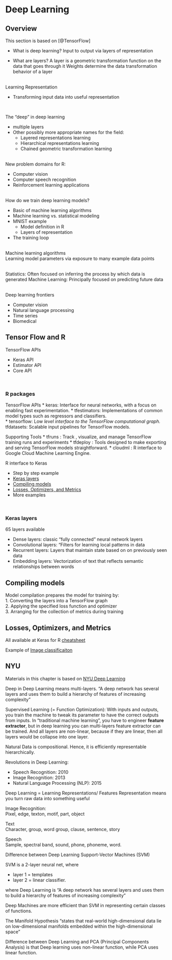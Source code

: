 # Deep Learning
## Overview

This section is based on [@TensorFlow]
 
 * What is deep learning?
Input to output via layers of representation

 * What are layers?
A layer is a geometric transformation function on the data that goes through it Weights determine the data transformation behavior of a layer  

<br>
Learning Representation  

 * Transforming input data into useful representation  
 
<br>

The "deep" in deep learning  

 * multiple layers 
 * Other possibly more appropriate names for the field:
    + Layered representations learning 
    + Hierarchical representations learning 
    + Chained geometric transformation learning  
    
<br>
New problem domains for R:  

 * Computer vision  
 * Computer speech recognition  
 * Reinforcement learning applications  
 
<br>
How do we train deep learning models?  

 * Basic of machine learning algorithms  
 * Machine learning vs. statistical modeling  
 * MNIST example  
    + Model definition in R  
    + Layers of representation  
 * The training loop  
 
<br>
Machine learning algorithms  
Learning model parameters via exposure to many example data points  

<br>
Statistics: Often focused on inferring the process by which data is generated 
Machine Learning: Principally focused on predicting future data  

<br>
Deep learning frontiers  

 * Computer vision 
 * Natural language processing 
 * Time series 
 * Biomedical  


\pagebreak


## Tensor Flow and R
TensorFlow APIs  

 * Keras API  
 * Estimator API  
 * Core API  

<br>

### R packages 
TensorFlow APIs 
 * keras: Interface for neural networks, with a focus on enabling fast experimentation. 
 * tfestimators: Implementations of common model types such as regressors and classifiers.  
 * tensorflow: Low *level interface to the TensorFlow computational graph. 
 * tfdatasets: Scalable input pipelines for TensorFlow models.

Supporting Tools 
 * tfruns : Track , visualize, and manage TensorFlow training runs and experiments 
 * tfdeploy : Tools designed to make exporting and serving TensorFlow models straightforward. 
 * cloudml : R interface to Google Cloud Machine Learning Engine.  

R interface to Keras  

 * Step by step example  
 * [Keras layers]  
 * [Compiling models]  
 * [Losses, Optimizers, and Metrics] 
 * More examples  

<br>

### Keras layers  
65 layers available  

 * Dense layers: classic "fully connected" neural network layers  
 * Convolutional layers: "Filters for learning local patterns in data  
 * Recurrent layers: Layers that maintain state based on on previously seen   data 
 * Embedding layers: Vectorization of text that reflects semantic relationships between words  


## Compiling models
Model compilation prepares the model for training by:  
1. Converting the layers into a TensorFlow graph  
2. Applying the specified loss function and optimizer  
3. Arranging for the collection of metrics during training  

## Losses, Optimizers, and Metrics
All available at Keras for R [cheatsheet](https://github.com/rstudio/cheatsheets/raw/master/keras.pdf)


Example of [Image classificaiton](https://blogs.rstudio.com/ai/posts/2017 *12 *14 *image *classification *on *small *datasets/)

## NYU
Materials in this chapter is based on [NYU Deep Learning](https://atcold.github.io/pytorch-Deep-Learning/)

Deep in Deep Learning means multi-layers. "A deep network has several layers and uses them to build a hierarchy of features of increasing complexity"

Supervised Learning (= Function Optimization): With inputs and outputs, you train the machine to tweak its parameter to have the correct outputs from inputs. 
In "traditional machine learning", you have to engineer **feature extractor**, but in deep learning you can multi-layers feature extractor can be trained. And all layers are non-linear, because if they are linear, then all layers would be collapse into one layer. 

Natural Data is compositional. Hence, it is efficiently representable hierarchically. 

Revolutions in Deep Learning:  

 * Speech Recognition: 2010
 * Image Recognition: 2013
 * Natural Language Processing (NLP): 2015


Deep Learning = Learning Representations/ Features
Representation means you turn raw data into something useful   


Image Recognition:  
Pixel, edge, texton, motif, part, object 

Text  
Character, group, word group, clause, sentence, story  

Speech  
Sample, spectral band, sound, phone, phoneme, word. 

Difference between Deep Learning Support-Vector Machines (SVM)  

SVM is a 2-layer neural net, where  

 * layer 1 = templates
 * layer 2 = linear classifier. 

where Deep Learning is "A deep network has several layers and uses them to build a hierarchy of features of increasing complexity"

Deep Machines are more efficient than SVM in representing certain classes of functions. 

The Manifold Hypothesis "states that real-world high-dimensional data lie on low-dimensional manifolds embedded within the high-dimensional space"  

Difference between Deep Learning and PCA (Principal Components Analysis) is that Deep learning uses non-linear function, while PCA uses linear function. 
